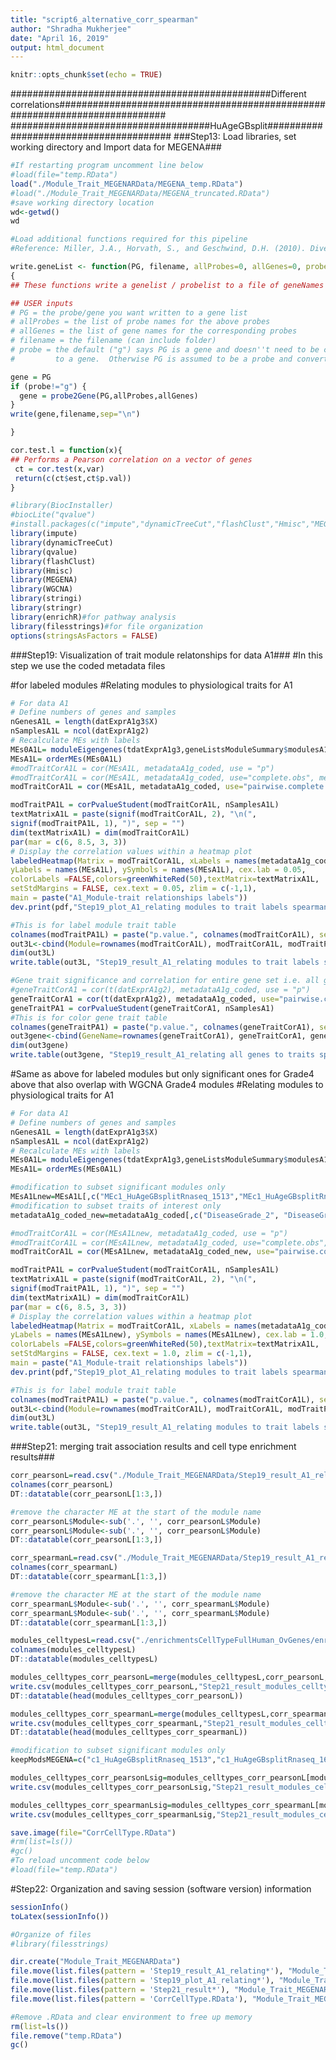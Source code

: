 ```yaml
---
title: "script6_alternative_corr_spearman"
author: "Shradha Mukherjee"
date: "April 16, 2019"
output: html_document
---
```


```r
knitr::opts_chunk$set(echo = TRUE)
```

###############################################Different correlations############################################################################
####################################HuAgeGBsplit#######################################
###Step13: Load libraries, set working directory and Import data for MEGENA###
```r
#If restarting program uncomment line below
#load(file="temp.RData")
load("./Module_Trait_MEGENARData/MEGENA_temp.RData")
#load("./Module_Trait_MEGENARData/MEGENA_truncated.RData")
#save working directory location
wd<-getwd()
wd
``` 

```r
#Load additional functions required for this pipeline
#Reference: Miller, J.A., Horvath, S., and Geschwind, D.H. (2010). Divergence of Human and mouse brain transcriptome highlights Alzheimer disease pathways. Proceedings of the National Academy of Sciences of the United States of America 107, 12698-12703.

write.geneList <- function(PG, filename, allProbes=0, allGenes=0, probe="g")
{
## These functions write a genelist / probelist to a file of geneNames

## USER inputs
# PG = the probe/gene you want written to a gene list
# allProbes = the list of probe names for the above probes
# allGenes = the list of gene names for the corresponding probes
# filename = the filename (can include folder)
# probe = the default ("g") says PG is a gene and doesn''t need to be converted
#         to a gene.  Otherwise PG is assumed to be a probe and converted

gene = PG
if (probe!="g") {
  gene = probe2Gene(PG,allProbes,allGenes)
}
write(gene,filename,sep="\n")

}

cor.test.l = function(x){
## Performs a Pearson correlation on a vector of genes
 ct = cor.test(x,var)
 return(c(ct$est,ct$p.val))
}
```

```r
#library(BiocInstaller)
#biocLite("qvalue")
#install.packages(c("impute","dynamicTreeCut","flashClust","Hmisc","MEGENA","stringi","enrichR","filesstrings"))
library(impute)
library(dynamicTreeCut)
library(qvalue)
library(flashClust)
library(Hmisc)
library(MEGENA)
library(WGCNA)
library(stringi)
library(stringr)
library(enrichR)#for pathway analysis
library(filesstrings)#for file organization
options(stringsAsFactors = FALSE)
```

###Step19: Visualization of trait module relatonships for data A1###
#In this step we use the coded metadata files

#for labeled modules
#Relating modules to physiological traits for A1
```r
# For data A1
# Define numbers of genes and samples
nGenesA1L = length(datExprA1g3$X)
nSamplesA1L = ncol(datExprA1g2)
# Recalculate MEs with labels
MEs0A1L= moduleEigengenes(tdatExprA1g3,geneListsModuleSummary$modulesA1L)$eigengenes
MEsA1L= orderMEs(MEs0A1L)
#modTraitCorA1L = cor(MEsA1L, metadataA1g_coded, use = "p")
#modTraitCorA1L = cor(MEsA1L, metadataA1g_coded, use="complete.obs", method = c("pearson", "kendall", "spearman"))
modTraitCorA1L = cor(MEsA1L, metadataA1g_coded, use="pairwise.complete.obs", method = c("spearman"))

modTraitPA1L = corPvalueStudent(modTraitCorA1L, nSamplesA1L)
textMatrixA1L = paste(signif(modTraitCorA1L, 2), "\n(",
signif(modTraitPA1L, 1), ")", sep = "")
dim(textMatrixA1L) = dim(modTraitCorA1L)
par(mar = c(6, 8.5, 3, 3))
# Display the correlation values within a heatmap plot
labeledHeatmap(Matrix = modTraitCorA1L, xLabels = names(metadataA1g_coded),
yLabels = names(MEsA1L), ySymbols = names(MEsA1L), cex.lab = 0.05,
colorLabels =FALSE,colors=greenWhiteRed(50),textMatrix=textMatrixA1L,
setStdMargins = FALSE, cex.text = 0.05, zlim = c(-1,1),
main = paste("A1_Module-trait relationships labels"))
dev.print(pdf,"Step19_plot_A1_relating modules to trait labels spearman.pdf", width=5, height=8)

#This is for label module trait table
colnames(modTraitPA1L) = paste("p.value.", colnames(modTraitCorA1L), sep="");
out3L<-cbind(Module=rownames(modTraitCorA1L), modTraitCorA1L, modTraitPA1L)
dim(out3L)
write.table(out3L, "Step19_result_A1_relating modules to trait labels spearman.csv", sep=",",row.names=F)
```

```r
#Gene trait significance and correlation for entire gene set i.e. all genes from all modules
#geneTraitCorA1 = cor(t(datExprA1g2), metadataA1g_coded, use = "p")
geneTraitCorA1 = cor(t(datExprA1g2), metadataA1g_coded, use="pairwise.complete.obs", method = c("spearman"))
geneTraitPA1 = corPvalueStudent(geneTraitCorA1, nSamplesA1)
#This is for color gene trait table
colnames(geneTraitPA1) = paste("p.value.", colnames(geneTraitCorA1), sep="");
out3gene<-cbind(GeneName=rownames(geneTraitCorA1), geneTraitCorA1, geneTraitPA1)
dim(out3gene)
write.table(out3gene, "Step19_result_A1_relating all genes to traits spearman.csv", sep=",",row.names=F)
```

#Same as above for labeled modules but only significant ones for Grade4 above that also overlap with WGCNA Grade4 modules
#Relating modules to physiological traits for A1
```r
# For data A1
# Define numbers of genes and samples
nGenesA1L = length(datExprA1g3$X)
nSamplesA1L = ncol(datExprA1g2)
# Recalculate MEs with labels
MEs0A1L= moduleEigengenes(tdatExprA1g3,geneListsModuleSummary$modulesA1L)$eigengenes
MEsA1L= orderMEs(MEs0A1L)

#modification to subset significant modules only
MEsA1Lnew=MEsA1L[,c("MEc1_HuAgeGBsplitRnaseq_1513","MEc1_HuAgeGBsplitRnaseq_163","MEc1_HuAgeGBsplitRnaseq_24","MEc1_HuAgeGBsplitRnaseq_586","MEc1_HuAgeGBsplitRnaseq_1177","MEc1_HuAgeGBsplitRnaseq_388","MEc1_HuAgeGBsplitRnaseq_71","MEc1_HuAgeGBsplitRnaseq_8","MEc1_HuAgeGBsplitRnaseq_32","MEc1_HuAgeGBsplitRnaseq_475","MEc1_HuAgeGBsplitRnaseq_95","MEc1_HuAgeGBsplitRnaseq_1364","MEc1_HuAgeGBsplitRnaseq_2024","MEc1_HuAgeGBsplitRnaseq_79","MEc1_HuAgeGBsplitRnaseq_175","MEc1_HuAgeGBsplitRnaseq_193","MEc1_HuAgeGBsplitRnaseq_103","MEc1_HuAgeGBsplitRnaseq_25","MEc1_HuAgeGBsplitRnaseq_605","MEc1_HuAgeGBsplitRnaseq_361")]
#modification to subset traits of interest only
metadataA1g_coded_new=metadataA1g_coded[,c("DiseaseGrade_2", "DiseaseGrade_3", "DiseaseGrade_4")]

#modTraitCorA1L = cor(MEsA1Lnew, metadataA1g_coded, use = "p")
#modTraitCorA1L = cor(MEsA1Lnew, metadataA1g_coded, use="complete.obs", method = c("pearson", "kendall", "spearman"))
modTraitCorA1L = cor(MEsA1Lnew, metadataA1g_coded_new, use="pairwise.complete.obs", method = c("spearman"))

modTraitPA1L = corPvalueStudent(modTraitCorA1L, nSamplesA1L)
textMatrixA1L = paste(signif(modTraitCorA1L, 2), "\n(",
signif(modTraitPA1L, 1), ")", sep = "")
dim(textMatrixA1L) = dim(modTraitCorA1L)
par(mar = c(6, 8.5, 3, 3))
# Display the correlation values within a heatmap plot
labeledHeatmap(Matrix = modTraitCorA1L, xLabels = names(metadataA1g_coded_new),
yLabels = names(MEsA1Lnew), ySymbols = names(MEsA1Lnew), cex.lab = 1.0,
colorLabels =FALSE,colors=greenWhiteRed(50),textMatrix=textMatrixA1L,
setStdMargins = FALSE, cex.text = 1.0, zlim = c(-1,1),
main = paste("A1_Module-trait relationships labels"))
dev.print(pdf,"Step19_plot_A1_relating modules to trait labels spearman_significant.pdf", width=5, height=10)

#This is for label module trait table
colnames(modTraitPA1L) = paste("p.value.", colnames(modTraitCorA1L), sep="");
out3L<-cbind(Module=rownames(modTraitCorA1L), modTraitCorA1L, modTraitPA1L)
dim(out3L)
write.table(out3L, "Step19_result_A1_relating modules to trait labels spearman_significant.csv", sep=",",row.names=F)
```

###Step21: merging trait association results and cell type enrichment results###
```r
corr_pearsonL=read.csv("./Module_Trait_MEGENARData/Step19_result_A1_relating modules to trait labels.csv", header=T, sep=',')
colnames(corr_pearsonL)
DT::datatable(corr_pearsonL[1:3,])
```

```r
#remove the character ME at the start of the module name
corr_pearsonL$Module<-sub('.', '', corr_pearsonL$Module)
corr_pearsonL$Module<-sub('.', '', corr_pearsonL$Module)
DT::datatable(corr_pearsonL[1:3,])
```

```r
corr_spearmanL=read.csv("./Module_Trait_MEGENARData/Step19_result_A1_relating modules to trait labels spearman.csv", header=T, sep=',')
colnames(corr_spearmanL)
DT::datatable(corr_spearmanL[1:3,])
```

```r
#remove the character ME at the start of the module name
corr_spearmanL$Module<-sub('.', '', corr_spearmanL$Module)
corr_spearmanL$Module<-sub('.', '', corr_spearmanL$Module)
DT::datatable(corr_spearmanL[1:3,])
```

```r
modules_celltypesL=read.csv("./enrichmentsCellTypeFullHuman_OvGenes/enrichmentsCellTypeFullHuman_Sigificantlabels.csv", header=T, sep=',') 
colnames(modules_celltypesL)
DT::datatable(modules_celltypesL)
```

```r
modules_celltypes_corr_pearsonL=merge(modules_celltypesL,corr_pearsonL, by.x = "InputCategories", by.y = "Module", all = FALSE)
write.csv(modules_celltypes_corr_pearsonL,"Step21_result_modules_celltypes_labels_corr_pearson_p.csv")
DT::datatable(head(modules_celltypes_corr_pearsonL))
```

```r
modules_celltypes_corr_spearmanL=merge(modules_celltypesL,corr_spearmanL, by.x = "InputCategories", by.y = "Module", all = FALSE)
write.csv(modules_celltypes_corr_spearmanL,"Step21_result_modules_celltypes_labels_corr_spearman.csv")
DT::datatable(head(modules_celltypes_corr_spearmanL))
```

```r
#modification to subset significant modules only
keepModsMEGENA=c("c1_HuAgeGBsplitRnaseq_1513","c1_HuAgeGBsplitRnaseq_163","c1_HuAgeGBsplitRnaseq_24","c1_HuAgeGBsplitRnaseq_586","c1_HuAgeGBsplitRnaseq_1177","c1_HuAgeGBsplitRnaseq_388","c1_HuAgeGBsplitRnaseq_71","c1_HuAgeGBsplitRnaseq_8","c1_HuAgeGBsplitRnaseq_32","c1_HuAgeGBsplitRnaseq_475","c1_HuAgeGBsplitRnaseq_95","c1_HuAgeGBsplitRnaseq_1364","c1_HuAgeGBsplitRnaseq_2024","c1_HuAgeGBsplitRnaseq_79","c1_HuAgeGBsplitRnaseq_175","c1_HuAgeGBsplitRnaseq_193","c1_HuAgeGBsplitRnaseq_103","c1_HuAgeGBsplitRnaseq_25","c1_HuAgeGBsplitRnaseq_605","c1_HuAgeGBsplitRnaseq_361")
```

```r
modules_celltypes_corr_pearsonLsig=modules_celltypes_corr_pearsonL[modules_celltypes_corr_pearsonL$InputCategories %in% keepModsMEGENA,]
write.csv(modules_celltypes_corr_pearsonLsig,"Step21_result_modules_celltypes_labels_corr_pearson_p_significant.csv")
```

```r
modules_celltypes_corr_spearmanLsig=modules_celltypes_corr_spearmanL[modules_celltypes_corr_spearmanL$InputCategories %in% keepModsMEGENA,]
write.csv(modules_celltypes_corr_spearmanLsig,"Step21_result_modules_celltypes_labels_corr_spearman_significant.csv")
```

```r
save.image(file="CorrCellType.RData")
#rm(list=ls())
#gc()
#To reload uncomment code below
#load(file="temp.RData")
```

#Step22: Organization and saving session (software version) information 
```r
sessionInfo()
toLatex(sessionInfo())
```

```r
#Organize of files
#library(filesstrings)

dir.create("Module_Trait_MEGENARData")
file.move(list.files(pattern = 'Step19_result_A1_relating*'), "Module_Trait_MEGENARData")
file.move(list.files(pattern = 'Step19_plot_A1_relating*'), "Module_Trait_MEGENARData")
file.move(list.files(pattern = 'Step21_result*'), "Module_Trait_MEGENARData")
file.move(list.files(pattern = 'CorrCellType.RData'), "Module_Trait_MEGENARData")
```

```r
#Remove .RData and clear environment to free up memory
rm(list=ls())
file.remove("temp.RData")
gc()
```
